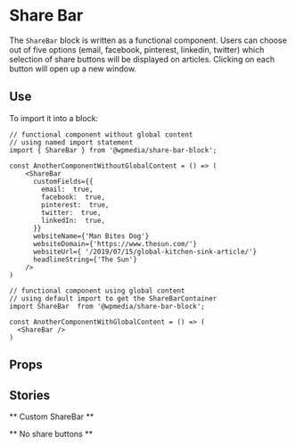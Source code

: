 
<Meta title="Blocks/Share Bar" component={ShareBarContainer} />

# Share Bar

The `ShareBar` block is written as a functional component. Users can choose out of five options (email, facebook, pinterest, linkedin, twitter) which selection of share buttons will be displayed on articles. Clicking on each button will open up a new window.

## Use

To import it into a block:

```
// functional component without global content
// using named import statement
import { ShareBar } from '@wpmedia/share-bar-block';

const AnotherComponentWithoutGlobalContent = () => (
    <ShareBar
      customFields={{
        email:  true,
        facebook:  true,
        pinterest:  true,
        twitter:  true,
        linkedIn:  true,
      }}
      websiteName={'Man Bites Dog'}
      websiteDomain={'https://www.thesun.com/'}
      websiteUrl={ '/2019/07/15/global-kitchen-sink-article/'}
      headlineString={'The Sun'}
    />
)

```

```
// functional component using global content
// using default import to get the ShareBarContainer
import ShareBar  from '@wpmedia/share-bar-block';

const AnotherComponentWithGlobalContent = () => (
  <ShareBar />
)

```

## Props

<Props of={ShareBarContainer} />

## Stories

** Custom ShareBar **

<Preview>
  <Story name="Custom ShareBar" height="700px">
     <ShareBar
        customFields={{
            email: boolean('Email', true),
            facebook: boolean('Facebook', true),
            pinterest: boolean('Pinterest', true),
            twitter: boolean('Twitter', true),
            linkedIn: boolean('Linkedin', true),
        }}
        websiteName={text('headlineString', 'Man Bites Dog')}
        websiteDomain={text('websiteDomain', 'https://www.thesun.com/')}
        websiteUrl={text('websiteUrl', '/2019/07/15/global-kitchen-sink-article/')}
        headlineString={text('websiteName', 'The Sun')}
     />
  </Story>
</Preview>

** No share buttons **

<Preview>
  <Story name="No Share Buttons" height="700px">
     <ShareBar
        websiteName={text('headlineString', 'Man Bites Dog')}
        websiteDomain={text('websiteDomain', 'https://www.thesun.com/')}
        websiteUrl={text('websiteUrl', '/2019/07/15/global-kitchen-sink-article/')}
        headlineString={text('websiteName', 'The Sun')}
     />
  </Story>
</Preview>
